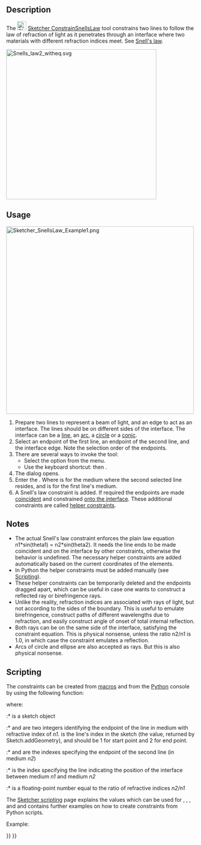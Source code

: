 <languages/>
<translate>

<!--T:13-->
{{Docnav
|[[Sketcher_ConstrainBlock|Block]]
|[[Sketcher_ToggleDrivingConstraint|Toggle driving/reference constraint]]
|[[Sketcher_Workbench|Sketcher]]
|IconL=Sketcher_ConstrainBlock.svg
|IconR=Sketcher_ToggleDrivingConstraint.svg
|IconC=Workbench_Sketcher.svg
}}

<!--T:1-->
{{GuiCommand
|Name=Sketcher ConstrainSnellsLaw
|MenuLocation=Sketch → Sketcher constraints → Constrain refraction (Snell's law)
|Workbenches=[[Sketcher_Workbench|Sketcher]]
|Shortcut={{KEY|K}} {{KEY|W}}
|Version=0.15
}}

==Description== <!--T:17--> 

<!--T:2-->
The [[Image:Sketcher_ConstrainSnellsLaw.svg|24px]] [[Sketcher_ConstrainSnellsLaw|Sketcher ConstrainSnellsLaw]] tool constrains two lines to follow the law of refraction of light as it penetrates through an interface where two materials with different refraction indices meet. See [http://en.wikipedia.org/wiki/Snell%27s_law Snell's law].

</translate>
[[Image:Snells_law2_witheq.svg|x400px]]
<translate>
<!--T:20-->
{{Caption|Snell's Law}}

==Usage== <!--T:18--> 

</translate>
[[Image:Sketcher_SnellsLaw_Example1.png|500px]]
<translate>
<!--T:21-->
{{Caption|The sequence of clicks is indicated by yellow arrows with numbers, n1 and n2 show where the indices of refraction are}}

<!--T:4-->
# Prepare two lines to represent a beam of light, and an edge to act as an interface. The lines should be on different sides of the interface. The interface can be a [[Sketcher_CreateLine|line]], an [[Sketcher_CreateArc|arc]], a [[Sketcher_CreateCircle|circle]] or a [[Sketcher_CompCreateConic|conic]].
# Select an endpoint of the first line, an endpoint of the second line, and the interface edge. Note the selection order of the endpoints.
# There are several ways to invoke the tool:
#* Select the {{MenuCommand|Sketch → Sketcher constraints → [[Image:Sketcher_ConstrainSnellsLaw.svg|16px]] Constrain refraction (Snell's law)}} option from the menu.
#* Use the keyboard shortcut: {{KEY|K}} then {{KEY|W}}.
# The {{MenuCommand|Refractive index ratio}} dialog opens.
# Enter the {{MenuCommand|Ratio n2/n1}}. Where {{MenuCommand|n2}} is for the medium where the second selected line resides, and {{MenuCommand|n1}} is for the first line's medium.
# A Snell's law constraint is added. If required the endpoints are made [[Sketcher_ConstrainCoincident|coincident]] and constrained [[Sketcher_ConstrainPointOnObject|onto the interface]]. These additional constraints are called [[Sketcher_helper_constraint|helper constraints]].

==Notes== <!--T:26-->

<!--T:7-->
* The actual Snell's law constraint enforces the plain law equation n1*sin(theta1) = n2*sin(theta2). It needs the line ends to be made coincident and on the interface by other constraints, otherwise the behavior is undefined. The necessary helper constraints are added automatically based on the current coordinates of the elements.
* In Python the helper constraints must be added manually (see [[#Scripting|Scripting]]).
* These helper constraints can be temporarily deleted and the endpoints dragged apart, which can be useful in case one wants to construct a reflected ray or birefringence rays.
* Unlike the reality, refraction indices are associated with rays of light, but not according to the sides of the boundary. This is useful to emulate birefringence, construct paths of different wavelengths due to refraction, and easily construct angle of onset of total internal reflection. 
* Both rays can be on the same side of the interface, satisfying the constraint equation. This is physical nonsense, unless the ratio n2/n1 is 1.0, in which case the constraint emulates a reflection.
* Arcs of circle and ellipse are also accepted as rays. But this is also physical nonsense.

==Scripting== <!--T:23-->

<!--T:8-->
The constraints can be created from [[Macros|macros]] and from the [[Python|Python]] console by using the following function:

</translate>
{{Code|code=
Sketch.addConstraint(Sketcher.Constraint('SnellsLaw',line1,pointpos1,line2,pointpos2,interface,n2byn1))
}}
<translate>

<!--T:9-->
where:
:* {{incode|Sketch}} is a sketch object
:* {{incode|line1}} and {{incode|pointpos1}} are two integers identifying the endpoint of the line in medium with refractive index of ''n1''. {{incode|line1}} is the line's index in the sketch (the value, returned by Sketch.addGeometry), and {{incode|pointpos1}} should be 1 for start point and 2 for end point.
:* {{incode|line2}} and {{incode|pointpos2}} are the indexes specifying the endpoint of the second line (in medium ''n2'')
:* {{incode|interface}} is the index specifying the line indicating the position of the interface between medium ''n1'' and medium ''n2''
:* {{incode|n2byn1}} is a floating-point number equal to the ratio of refractive indices ''n2/n1''

<!--T:25-->
The [[Sketcher_scripting|Sketcher scripting]] page explains the values which can be used for {{incode|line1}}, {{incode|pointpos1}}, {{incode|line2}}, {{incode|pointpos2}} and {{incode|interface}} and contains further examples on how to create constraints from Python scripts.

<!--T:10-->
Example:

</translate>
{{Code|code=
import Sketcher
import Part
import FreeCAD

StartPoint = 1
EndPoint = 2

f = App.activeDocument().addObject("Sketcher::SketchObject","Sketch")

# add geometry to the sketch
icir = f.addGeometry(Part.Circle(App.Vector(-547.612366,227.479736,0),App.Vector(0,0,1),68.161979))
iline1 = f.addGeometry(Part.LineSegment(App.Vector(-667.331726,244.127090,0),App.Vector(-604.284241,269.275238,0)))
iline2 = f.addGeometry(Part.LineSegment(App.Vector(-604.284241,269.275238,0),App.Vector(-490.940491,256.878265,0)))
# add constraints
# helper constraints:
f.addConstraint(Sketcher.Constraint('Coincident',iline1,EndPoint,iline2,StartPoint)) 
f.addConstraint(Sketcher.Constraint('PointOnObject',iline1,EndPoint,icir)) 
# the Snell's law:
f.addConstraint(Sketcher.Constraint('SnellsLaw',iline1,EndPoint,iline2,StartPoint,icir,1.47))

App.ActiveDocument.recompute() 
}}
<translate>


<!--T:14-->
{{Docnav
|[[Sketcher_ConstrainBlock|Block]]
|[[Sketcher_ToggleDrivingConstraint|Toggle driving/reference constraint]]
|[[Sketcher_Workbench|Sketcher]]
|IconL=Sketcher_ConstrainBlock.svg
|IconR=Sketcher_ToggleDrivingConstraint.svg
|IconC=Workbench_Sketcher.svg
}}

</translate>
{{Sketcher_Tools_navi{{#translation:}}}}
{{Userdocnavi{{#translation:}}}}